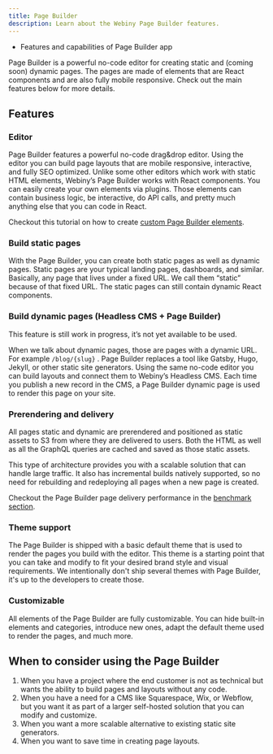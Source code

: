 ```yaml
---
title: Page Builder
description: Learn about the Webiny Page Builder features.
---
```



<Alert type="success" title="WHAT YOU'LL LEARN">

- Features and capabilities of Page Builder app

</Alert>

Page Builder is a powerful no-code editor for creating static and (coming soon) dynamic pages. The pages are made of elements that are React components and are also fully mobile responsive. Check out the main features below for more details.

## Features

### Editor

Page Builder features a powerful no-code drag&drop editor. Using the editor you can build page layouts that are mobile responsive, interactive, and fully SEO optimized. Unlike some other editors which work with static HTML elements, Webiny’s Page Builder works with React components. You can easily create your own elements via plugins. Those elements can contain business logic, be interactive, do API calls, and pretty much anything else that you can code in React.

<Alert type="info">

Checkout this tutorial on how to create [custom Page Builder elements](https://docs.webiny.com/docs/tutorials/page-builder/create-a-new-page-builder-element).

</Alert>

### Build static pages

With the Page Builder, you can create both static pages as well as dynamic pages. Static pages are your typical landing pages, dashboards, and similar. Basically, any page that lives under a fixed URL. We call them “static” because of that fixed URL. The static pages can still contain dynamic React components.

### Build dynamic pages (Headless CMS + Page Builder)

<Alert type="info">

This feature is still work in progress, it’s not yet available to be used.

</Alert>

When we talk about dynamic pages, those are pages with a dynamic URL. For example `/blog/{slug}` . Page Builder replaces a tool like Gatsby, Hugo, Jekyll, or other static site generators. Using the same no-code editor you can build layouts and connect them to Webiny’s Headless CMS. Each time you publish a new record in the CMS, a Page Builder dynamic page is used to render this page on your site.

### Prerendering and delivery

All pages static and dynamic are prerendered and positioned as static assets to S3 from where they are delivered to users. Both the HTML as well as all the GraphQL queries are cached and saved as those static assets.

This type of architecture provides you with a scalable solution that can handle large traffic. It also has incremental builds natively supported, so no need for rebuilding and redeploying all pages when a new page is created.

<Alert type="info">

Checkout the Page Builder page delivery performance in the [benchmark section](https://docs.webiny.com/docs/webiny-overview/performance-benchmark/pb-deliver-a-page).

</Alert>

### Theme support

The Page Builder is shipped with a basic default theme that is used to render the pages you build with the editor. This theme is a starting point that you can take and modify to fit your desired brand style and visual requirements. We intentionally don't ship several themes with Page Builder, it's up to the developers to create those.

### Customizable

All elements of the Page Builder are fully customizable. You can hide built-in elements and categories, introduce new ones, adapt the default theme used to render the pages, and much more.

## When to consider using the Page Builder

1. When you have a project where the end customer is not as technical but wants the ability to build pages and layouts without any code.
2. When you have a need for a CMS like Squarespace, Wix, or Webflow, but you want it as part of a larger self-hosted solution that you can modify and customize.
3. When you want a more scalable alternative to existing static site generators.
4. When you want to save time in creating page layouts.
